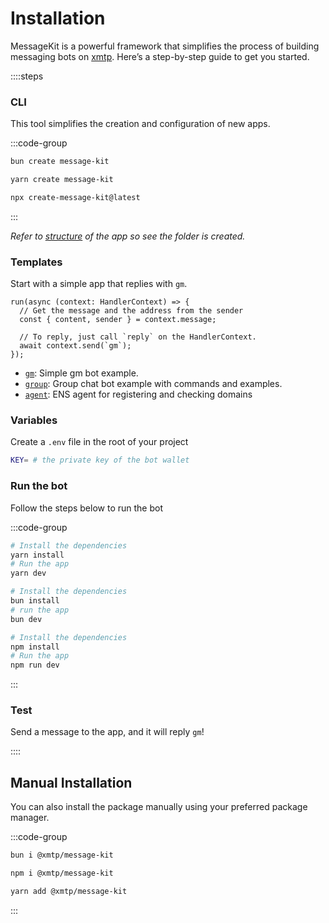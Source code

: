 # Installation

MessageKit is a powerful framework that simplifies the process of building messaging bots on [xmtp](https://docs.xmtp.org). Here’s a step-by-step guide to get you started.

::::steps

### CLI

This tool simplifies the creation and configuration of new apps.

:::code-group

```bash [bun]
bun create message-kit
```

```bash [yarn]
yarn create message-kit
```

```bash [npx]
npx create-message-kit@latest
```

:::

_Refer to [structure](/concepts/structure) of the app so see the folder is created._

### Templates

Start with a simple app that replies with `gm`.

```tsx [src/index.ts]
run(async (context: HandlerContext) => {
  // Get the message and the address from the sender
  const { content, sender } = context.message;

  // To reply, just call `reply` on the HandlerContext.
  await context.send(`gm`);
});
```

- [`gm`](./templates/gm): Simple gm bot example.
- [`group`](./templates/group): Group chat bot example with commands and examples.
- [`agent`](./templates/agent): ENS agent for registering and checking domains

### Variables

Create a `.env` file in the root of your project

```bash [cmd]
KEY= # the private key of the bot wallet
```

### Run the bot

Follow the steps below to run the bot

:::code-group

```bash [yarn]
# Install the dependencies
yarn install
# Run the app
yarn dev
```

```bash [bun]
# Install the dependencies
bun install
# run the app
bun dev
```

```bash [npm]
# Install the dependencies
npm install
# Run the app
npm run dev
```

:::

### Test

Send a message to the app, and it will reply `gm`!

::::

## Manual Installation

You can also install the package manually using your preferred package manager.

:::code-group

```bash [bun]
bun i @xmtp/message-kit
```

```bash [npm]
npm i @xmtp/message-kit
```

```bash [yarn]
yarn add @xmtp/message-kit
```

:::
